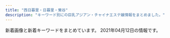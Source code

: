 ```yaml
---
title: "西日暮里・日暮里・鶯谷"
description: "キーワード別にの巨乳アジアン・チャイナエステ嬢情報をまとめました。"
---
```


新着画像と新着キーワードをまとめています。
2021年04月12日の情報です。

<DmmAffiliateIns />
<KeywordTable
  shops={
    [
    {
        "keywords": {},
        "url": "http://www.ai-lian.work/",
        "station": "JR\u9daf\u8c37\u99c5\u5317\u53e3",
        "img_links": [
            "http://www.ai-lian.work/images/interior_t.jpg",
            "http://www.ai-lian.work/images/ta.jpg",
            "http://www.ai-lian.work/images/head.jpg",
            "http://www.ai-lian.work/images/1.jpg",
            "http://www.ai-lian.work/images/rec1.jpg",
            "http://www.ai-lian.work/images/staff_t.jpg",
            "http://www.ai-lian.work/img/yui1.jpg",
            "http://www.ai-lian.work/img/saya1.jpg",
            "http://www.ai-lian.work/images/news.jpg",
            "http://www.ai-lian.work/images/line.png",
            "http://www.ai-lian.work/images/sys1.jpg",
            "http://www.ai-lian.work/images/int2.jpg",
            "http://www.ai-lian.work/images/mobile.jpg",
            "http://www.ai-lian.work/images/3.jpg",
            "http://www.ai-lian.work/images/2.jpg",
            "http://www.ai-lian.work/images/tel.jpg",
            "http://www.ai-lian.work/images/int1.jpg",
            "http://www.ai-lian.work/img/aya1.jpg"
        ],
        "name": "\u5fc3\u7f8e"
    },
    {
        "keywords": {},
        "url": "http://es-minami.com/",
        "img_links": [
            "http://es-minami.com/images/sayuri1.jpg",
            "http://www.es-minami.com/img/riri1.jpg",
            "http://es-minami.com/images/staff-bar.png",
            "http://es-minami.com/gals/rika1.jpg",
            "http://es-minami.com/images/yuki1.jpg",
            "http://www.es-minami.com/gals/sakura1.jpg",
            "http://www.es-minami.com/gals/sayuri1.jpg",
            "http://www.es-minami.com/gals/riri1.jpg",
            "http://es-minami.com/img/nana1.jpg",
            "http://www.es-minami.com/gals/sayuri2.jpg",
            "http://www.es-minami.com/images/sayuri1.jpg",
            "http://www.es-minami.com/images/mika2.jpg",
            "http://www.es-minami.com/images/sayuri2.jpg",
            "http://es-minami.com/gals/riri1.jpg",
            "http://es-minami.com/gals/sayuri1.jpg",
            "http://es-minami.com/images/mobole.png",
            "http://www.es-minami.com/gals/nana1.jpg",
            "http://es-minami.com/img/sayuri2.jpg",
            "http://es-minami.com/img/riri1.jpg",
            "http://es-minami.com/gals/mika1.jpg",
            "http://es-minami.com/img/sayuri1.jpg",
            "http://www.es-minami.com/img/mika2.jpg",
            "http://www.es-minami.com/gals/yuki1.jpg",
            "http://www.es-minami.com/images/mika1.jpg",
            "http://es-minami.com/images/pick_staff6.jpg",
            "http://www.es-minami.com/images/news.png",
            "http://www.es-minami.com/images/pick_staff6.jpg",
            "http://es-minami.com/gals/nana1.jpg",
            "http://es-minami.com/gals/sakura1.jpg",
            "http://www.es-minami.com/images/mobole.png",
            "http://www.es-minami.com/gals/rika1.jpg",
            "http://www.es-minami.com/gals/mika1.jpg",
            "http://es-minami.com/images/mika2.jpg",
            "http://www.es-minami.com/images/rika1.jpg",
            "http://www.es-minami.com/images/yuki1.jpg",
            "http://es-minami.com/img/mika1.jpg",
            "http://es-minami.com/images/news.png",
            "http://es-minami.com/images/nana1.jpg",
            "http://es-minami.com/images/mika1.jpg",
            "http://es-minami.com/images/sayuri2.jpg",
            "http://www.es-minami.com/images/riri1.jpg",
            "http://www.es-minami.com/img/sayuri1.jpg",
            "http://www.es-minami.com/img/yuki1.jpg",
            "http://www.es-minami.com/images/staff-bar.png",
            "http://www.es-minami.com/img/mika1.jpg",
            "http://www.es-minami.com/img/nana1.jpg",
            "http://es-minami.com/gals/mika2.jpg",
            "http://es-minami.com/gals/yuki1.jpg",
            "http://es-minami.com/images/rika1.jpg",
            "http://es-minami.com/img/yuki1.jpg",
            "http://www.es-minami.com/images/nana1.jpg",
            "http://es-minami.com/img/mika2.jpg",
            "http://es-minami.com/images/riri1.jpg",
            "http://es-minami.com/gals/sayuri2.jpg",
            "http://www.es-minami.com/gals/mika2.jpg",
            "http://www.es-minami.com/img/sayuri2.jpg"
        ],
        "station": "JR\u65e5\u66ae\u91cc\u99c5\u6771\u53e3",
        "name": "\u307f\u306a\u307f"
    },
    {
        "keywords": {
            "\u4e73": 4
        },
        "station": "JR\u7530\u7aef\u99c5",
        "name": "\u30ed\u30fc\u30ba",
        "url": "http://minopom.xyz/",
        "img_links": [
            "http://www.minopom.xyz/picture/img.site-builder.jpg",
            "http://minopom.xyz/uploads/allimg/210410/1-210410144PY50.jpg",
            "http://www.minopom.xyz/uploads/allimg/210410/1-21041014500NX.jpg",
            "http://minopom.xyz/uploads/allimg/210410/1-210410145204C9.jpg",
            "http://www.minopom.xyz/uploads/allimg/210410/1-210410144323118.jpg",
            "http://minopom.xyz/uploads/210406/1-210406143244C2.jpg",
            "http://www.minopom.xyz/picture/totop_04.png",
            "http://minopom.xyz/uploads/allimg/210410/1-21041014500NX.jpg",
            "http://minopom.xyz/picture/head.jpg",
            "http://minopom.xyz/uploads/allimg/210410/1-210410144323118.jpg",
            "http://www.minopom.xyz/uploads/allimg/210410/1-2104101450455A.jpg",
            "http://minopom.xyz/picture/img.site-builder.jpg",
            "http://www.minopom.xyz/uploads/allimg/210410/1-210410144U4934.jpg",
            "http://minopom.xyz/uploads/allimg/210410/1-210410144U4934.jpg",
            "http://www.minopom.xyz/uploads/allimg/210410/1-21041014413S64.jpg",
            "http://minopom.xyz/picture/room2.jpg",
            "http://minopom.xyz/uploads/210406/1-2104061433121E.jpg",
            "http://minopom.xyz/uploads/allimg/210410/1-21041014413S64.jpg",
            "http://minopom.xyz/uploads/allimg/210410/1-21041014450GC.jpg",
            "http://www.minopom.xyz/uploads/allimg/210410/1-210410145124148.jpg",
            "http://minopom.xyz/uploads/allimg/210410/1-2104101450455A.jpg",
            "http://www.minopom.xyz/uploads/allimg/210410/1-210410145204C9.jpg",
            "http://minopom.xyz/uploads/allimg/210410/1-210410145124148.jpg",
            "http://minopom.xyz/uploads/210406/1-210406143111G0.jpg",
            "http://www.minopom.xyz/uploads/allimg/210410/1-210410144PY50.jpg",
            "http://minopom.xyz/picture/room1.jpg",
            "http://minopom.xyz/picture/room3.jpg",
            "http://www.minopom.xyz/picture/head.jpg",
            "http://minopom.xyz/picture/totop_04.png",
            "http://minopom.xyz/uploads/allimg/210406/1-21040614313L45.jpg"
        ]
    },
    {
        "name": "\u706f\u308a\u5c4b",
        "img_links": [
            "http://chou.ies.bz/images/mobile.png",
            "http://chou.ies.bz/photos/sites/85/2020/12/2020120204265615.jpg",
            "http://chou.ies.bz/photos/sites/85/2019/07/2019070509385227.jpg",
            "http://chou.ies.bz/photos/sites/85/2019/07/2019070106340260.jpg",
            "http://chou.ies.bz/photos/sites/85/2020/12/2020120204150858.jpg",
            "http://chou.ies.bz/photos/sites/85/2019/12/2019120602315853.jpg",
            "http://chou.ies.bz/photos/sites/85/2019/06/2019062803491517.jpg",
            "http://chou.ies.bz/images/n3.png",
            "http://chou.ies.bz/photos/sites/85/2020/10/2020100610370157.jpg",
            "http://chou.ies.bz/images/s_staff.jpg",
            "http://chou.ies.bz/photos/sites/85/2020/12/2020121802483415.jpg",
            "http://chou.ies.bz/images/s3.png",
            "http://chou.ies.bz/images/n1.jpg",
            "http://chou.ies.bz/images/top.png",
            "http://chou.ies.bz/photos/sites/85/2019/07/2019070106333414.jpg",
            "http://chou.ies.bz/photos/sites/85/2019/07/2019070106320474.jpg",
            "http://chou.ies.bz/images/s_link.png",
            "http://chou.ies.bz/photos/sites/85/2020/10/2020100610383828.jpg",
            "http://chou.ies.bz/photos/sites/85/2019/07/2019070106330942.jpg",
            "http://chou.ies.bz/images/s_pick.png",
            "http://chou.ies.bz/images/s1.png",
            "http://chou.ies.bz/images/s_news.png"
        ],
        "url": "http://chou.ies.bz/",
        "station": "JR\u897f\u65e5\u66ae\u91cc\u99c5",
        "keywords": {
            "87": 1,
            "85": 1,
            "86": 6,
            "C": 1,
            "E": 1,
            "D": 8,
            "84": 2
        }
    },
    {
        "station": "JR\u9daf\u8c37\u99c5\u5317\u53e3",
        "name": "\u5065\u7f8e\u5802",
        "url": "http://es-rlx.com/",
        "keywords": {
            "C": 21
        },
        "img_links": [
            "http://es-rlx.com/img/youtube.jpg",
            "http://es-rlx.com/img/ttl_tnew.png",
            "http://es-rlx.com/staff/anna/01.jpg",
            "http://es-rlx.com/staff/yuki/01.jpg",
            "http://es-rlx.com/i/files/homeimg.jpg",
            "http://es-rlx.com/img/access/road02.jpg",
            "http://es-rlx.com/staff/mai/01mb.jpg",
            "http://es-rlx.com/img/access/roaddm.png",
            "http://es-rlx.com/staff/sakura/01mb.jpg",
            "http://es-rlx.com/staff/minami/01mb.jpg",
            "http://es-rlx.com/img/ttl_rec.png",
            "http://es-rlx.com/staff/sakura/01.jpg",
            "http://es-rlx.com/staff/minami/01.jpg",
            "http://es-rlx.com/pic/head.png",
            "http://es-rlx.com/img/access/road04.jpg",
            "http://es-rlx.com/staff/rumi/01mb.jpg",
            "http://es-rlx.com/img/access/road01.jpg",
            "http://es-rlx.com/img/ttl_mobile.png",
            "http://es-rlx.com/img/access/kanban.png",
            "http://es-rlx.com/pic/top1.jpg",
            "http://es-rlx.com/staff/yuki/01mb.jpg",
            "http://es-rlx.com/staff/mai/01.jpg",
            "http://es-rlx.com/img/ttl_staff.png",
            "http://es-rlx.com/pic/top2.jpg",
            "http://es-rlx.com/staff/rumi/01.jpg",
            "http://es-rlx.com/img/access/road03.jpg",
            "http://es-rlx.com/img/ft_tel.png",
            "http://es-rlx.com/pic/top3.jpg",
            "http://es-rlx.com/staff/anna/01mb.jpg"
        ]
    },
    {
        "station": "JR\u897f\u65e5\u66ae\u91cc\u99c5",
        "url": "http://onkyoukou.tyo.cm/",
        "img_links": [
            "http://onkyoukou.tyo.cm/photos/sites/88/2017/03/staff2.jpg",
            "http://onkyoukou.tyo.cm/images/acc3.jpg",
            "http://onkyoukou.tyo.cm/images/face_bj3.jpg",
            "http://onkyoukou.tyo.cm/images/nbj1.jpg",
            "http://onkyoukou.tyo.cm/images/mobile.jpg",
            "http://onkyoukou.tyo.cm/images/face_bj.jpg",
            "http://onkyoukou.tyo.cm/images/top.png",
            "http://onkyoukou.tyo.cm/images/s_mobile.jpg",
            "http://onkyoukou.tyo.cm/photos/sites/88/2020/03/2020030111163079.jpg",
            "http://onkyoukou.tyo.cm/images/line.jpg",
            "http://onkyoukou.tyo.cm/images/s_pick.jpg",
            "http://onkyoukou.tyo.cm/images/s_face.jpg",
            "http://onkyoukou.tyo.cm/images/s_news.jpg",
            "http://onkyoukou.tyo.cm/images/acc1.jpg",
            "http://onkyoukou.tyo.cm/images/s_staff.jpg",
            "http://onkyoukou.tyo.cm/images/acc2.jpg",
            "http://onkyoukou.tyo.cm/photos/sites/88/2017/03/staff1.jpg",
            "http://onkyoukou.tyo.cm/photos/sites/88/2017/03/staff4.jpg",
            "http://onkyoukou.tyo.cm/images/nbj3.jpg"
        ],
        "name": "\u6e29\u99a8\u6e2f-\u304a\u3093\u304d\u3087\u3046\u3053\u3046-",
        "keywords": {
            "87": 2,
            "88": 6,
            "86": 3,
            "C": 9
        }
    },
    {
        "name": "\u6843",
        "img_links": [
            "http://momo.tyo.cm/images/tit_com01.png",
            "http://momo.tyo.cm/images/bg_pick.png",
            "http://momo.tyo.cm/photos/sites/53/2021/02/2021021607405730.jpg",
            "http://momo.tyo.cm/images/nav_link05.png",
            "http://momo.tyo.cm/images/tit04.png",
            "http://momo.tyo.cm/images/nav_link06.png",
            "http://momo.tyo.cm/images/border01.png",
            "http://momo.tyo.cm/images/tit_com.png",
            "http://momo.tyo.cm/photos/sites/53/2021/02/2021021607405658.jpg",
            "http://momo.tyo.cm/images/tit_com05.png",
            "http://momo.tyo.cm/images/news.png",
            "http://momo.tyo.cm/images/tit05.png",
            "http://momo.tyo.cm/images/border02.png",
            "http://momo.tyo.cm/images/pagetop.png",
            "http://momo.tyo.cm/images/tit_com04.png",
            "http://momo.tyo.cm/images/tit02.png",
            "http://momo.tyo.cm/images/nav_link04.png",
            "http://momo.tyo.cm/images/nav_link03.png",
            "http://momo.tyo.cm/images/tit01.png",
            "http://momo.tyo.cm/images/tit_link01.png",
            "http://momo.tyo.cm/images/tit_staff.png",
            "http://momo.tyo.cm/images/top_slider02.jpg",
            "http://momo.tyo.cm/images/tit_com03.png",
            "http://momo.tyo.cm/images/nav_link02.png",
            "http://momo.tyo.cm/images/nav_link01.png",
            "http://momo.tyo.cm/photos/sites/53/2021/02/2021021607405578.jpg",
            "http://momo.tyo.cm/images/tit03.png",
            "http://momo.tyo.cm/images/top_slider01.jpg",
            "http://momo.tyo.cm/photos/sites/53/2021/02/2021021607405882.jpg",
            "http://momo.tyo.cm/images/tit_com02.png"
        ],
        "station": "JR\u65e5\u66ae\u91cc\u99c5\u5357\u53e3",
        "keywords": {
            "86": 15,
            "D": 20,
            "85": 5
        },
        "url": "http://momo.tyo.cm/"
    },
    {
        "url": "http://www.relax-mirai.info/",
        "name": "\u672a\u6765",
        "keywords": {},
        "station": "\u65e5\u66ae\u91cc\u99c5\u6771\u53e3",
        "img_links": [
            "http://www.relax-mirai.info/gals/emi1.jpg",
            "http://www.relax-mirai.info/images/qr.jpg",
            "http://www.relax-mirai.info/images/sayuri1.jpg",
            "http://www.relax-mirai.info/images/info01.jpg",
            "http://www.relax-mirai.info/images/m03.jpg",
            "http://www.relax-mirai.info/gals/aki1.jpg",
            "http://www.relax-mirai.info/gals/kaka1.jpg",
            "http://www.relax-mirai.info/images/m02.jpg",
            "http://www.relax-mirai.info/images/momo1.jpg",
            "http://www.relax-mirai.info/images/info02.jpg",
            "http://www.relax-mirai.info/gals/risa1.jpg",
            "http://www.relax-mirai.info/images/m04.jpg",
            "http://www.relax-mirai.info/i/120/sayuri1.jpg",
            "http://www.relax-mirai.info/i/images/sayuri1.jpg",
            "http://www.relax-mirai.info/i/images/momo1.jpg",
            "http://www.relax-mirai.info/images/risa1.jpg"
        ]
    },
    {
        "img_links": [
            "http://www.es-ms.work/images/int2.jpg",
            "http://www.es-ms.work/images/staff_t.jpg",
            "http://www.es-ms.work/staff/kaya.jpg",
            "http://www.es-ms.work/images/rec1.jpg",
            "http://www.es-ms.work/images/sys.jpg",
            "http://www.es-ms.work/images/s1.png",
            "http://www.es-ms.work/images/int1.jpg",
            "http://www.es-ms.work/staff/rina.jpg",
            "http://www.es-ms.work/images/news.jpg",
            "http://www.es-ms.work/images/interior_t.jpg",
            "http://www.es-ms.work/images/rec2.jpg",
            "http://www.es-ms.work/img/sayuri1.jpg",
            "http://www.es-ms.work/images/tg.jpg",
            "http://www.es-ms.work/img/rina1.jpg",
            "http://www.es-ms.work/staff/sayuri.jpg",
            "http://www.es-ms.work/images/head.jpg",
            "http://www.es-ms.work/img/kaya1.jpg",
            "http://www.es-ms.work/images/ac1.jpg",
            "http://www.es-ms.work/images/3.jpg",
            "http://www.es-ms.work/images/1.jpg",
            "http://www.es-ms.work/images/2.jpg"
        ],
        "station": "JR\u9daf\u8c37\u99c5\u5317\u53e3",
        "url": "http://www.es-ms.work/",
        "name": "\u685c\u306e\u5bb6",
        "keywords": {}
    },
    {
        "keywords": {
            "E": 1,
            "D": 8,
            "86": 9
        },
        "img_links": [
            "http://esthe-aroma.red/link/menlog.jpg",
            "http://esthe-aroma.red/images/r4.jpg",
            "http://esthe-aroma.red/images/cg01.jpg",
            "http://esthe-aroma.red/images/cg04.jpg",
            "http://esthe-aroma.red/images/news.png",
            "http://esthe-aroma.red/images/r2.jpg",
            "http://esthe-aroma.red/images/precau.png",
            "http://esthe-aroma.red/images/cg02.jpg",
            "http://esthe-aroma.red/images/cg09.jpg",
            "http://esthe-aroma.red/images/sruru.jpg",
            "http://esthe-aroma.red/images/kan.jpg",
            "http://esthe-aroma.red/images/imm.jpg",
            "http://esthe-aroma.red/images/cg08.jpg",
            "http://esthe-aroma.red/images/r1.jpg",
            "http://esthe-aroma.red/images/evetop.png",
            "http://esthe-aroma.red/images/cg10.jpg",
            "http://esthe-aroma.red/images/cg03.jpg",
            "http://esthe-aroma.red/images/staff_s.png",
            "http://esthe-aroma.red/images/rec.png",
            "http://esthe-aroma.red/images/cg07.jpg",
            "http://esthe-aroma.red/images/r3.jpg",
            "http://esthe-aroma.red/images/cg06.jpg",
            "http://esthe-aroma.red/images/top.png"
        ],
        "url": "http://esthe-aroma.red/",
        "station": "JR\u65e5\u66ae\u91cc\u99c5\u6771\u53e3",
        "name": "\u548c\u5408 \u308f\u3054\u3046"
    },
    {
        "url": "https://www.sofia-est.com/",
        "station": "JR\u65e5\u66ae\u91cc\u99c5\u5357\u53e3",
        "img_links": [
            "https://www.sofia-est.com/img/material/noimg_b.jpg",
            "https://www.sofia-est.com/img/girl/main/s55_1.jpg",
            "https://www.sofia-est.com/img/banner/koko_120x60.png",
            "https://www.sofia-est.com/img/girl/thumb/s81_3.jpg",
            "https://www.sofia-est.com/img/girl/list/s99_list.jpg",
            "https://www.sofia-est.com/img/material/movie_right_yaji.png",
            "https://www.sofia-est.com/img/material/mobileqr.png",
            "https://www.sofia-est.com/img/material/movie_left_yaji.png",
            "https://www.sofia-est.com/img/girl/main/s81_1.jpg",
            "https://www.sofia-est.com/img/material/photo8.jpg",
            "https://www.sofia-est.com/img/girl/list/s57_list.jpg",
            "https://www.sofia-est.com/img/girl/main/s111_1.jpg",
            "https://www.sofia-est.com/img/material/pagetop_rollout.png",
            "https://www.sofia-est.com/img/girl/thumb/s55_3.jpg",
            "https://www.sofia-est.com/img/material/mob_t1.jpg",
            "https://www.sofia-est.com/img/girl/list/s81_list.jpg",
            "https://www.sofia-est.com/img/material/sd_rt_btn.png",
            "https://www.sofia-est.com/img/girl/main/s97_1.jpg",
            "https://www.sofia-est.com/img/material/page4_subt2.png",
            "https://www.sofia-est.com/img/material/page2_subt1.png",
            "https://www.sofia-est.com/img/girl/thumb/s56_1.jpg",
            "https://www.sofia-est.com/img/material/phototxt.jpg",
            "https://www.sofia-est.com/img/girl/thumb/s55_1.jpg",
            "https://www.sofia-est.com/img/material/gm4_rollout.png",
            "https://www.sofia-est.com/img/material/mob_m5.jpg",
            "https://www.sofia-est.com/img/girl/pickup/pickup20191220093702.jpg",
            "https://www.sofia-est.com/img/material/mob_t4.jpg",
            "https://www.sofia-est.com/img/material/photo7.jpg",
            "https://www.sofia-est.com/img/material/gm5_rollout.png",
            "https://www.sofia-est.com/img/material/photo1.jpg",
            "https://www.sofia-est.com/img/girl/thumb/s94_2.jpg",
            "https://www.sofia-est.com/img/material/yakusoku.png",
            "https://www.sofia-est.com/img/material/page8_subt2.png",
            "https://www.sofia-est.com/img/girl/pickup/pickup20191220093623.jpg",
            "https://www.sofia-est.com/img/girl/pickup/pickup20200111122329.jpg",
            "https://www.sofia-est.com/img/girl/list/s89_list.jpg",
            "https://www.sofia-est.com/img/girl/mobilepickup/mobilepickup20200302124127.jpg",
            "https://www.sofia-est.com/img/girl/thumb/s97_2.jpg",
            "https://www.sofia-est.com/img/girl/main/s56_1.jpg",
            "https://www.sofia-est.com/img/material/page3_1_subt2.png",
            "https://www.sofia-est.com/img/girl/main/s106_1.jpg",
            "https://www.sofia-est.com/img/material/top_kodawariimg1.jpg",
            "https://www.sofia-est.com/img/girl/thumb/s99_2.jpg",
            "https://www.sofia-est.com/img/material/top_pickup.png",
            "https://www.sofia-est.com/img/material/page3_1_subt1.png",
            "https://www.sofia-est.com/img/material/page5_subt2.png",
            "https://www.sofia-est.com/img/material/course_tanta1.png",
            "https://www.sofia-est.com/img/girl/list/s111_list.jpg",
            "https://www.sofia-est.com/img/material/noimg_m.jpg",
            "https://www.sofia-est.com/img/material/mob_t3.jpg",
            "https://www.sofia-est.com/img/material/top_infomation.png",
            "https://www.sofia-est.com/img/girl/list/s97_list.jpg",
            "https://www.sofia-est.com/img/girl/main/s85_1.jpg",
            "https://www.sofia-est.com/img/girl/thumb/s81_2.jpg",
            "https://www.sofia-est.com/img/girl/thumb/s106_1.jpg",
            "https://www.sofia-est.com/img/material/mob_t5.jpg",
            "https://www.sofia-est.com/img/girl/thumb/s94_1.jpg",
            "https://www.sofia-est.com/img/material/photo5.jpg",
            "https://www.sofia-est.com/img/girl/list/s106_list.jpg",
            "https://www.sofia-est.com/img/material/mob_m1_rev1.jpg",
            "https://www.sofia-est.com/img/material/page3_subt1.png",
            "https://www.sofia-est.com/img/material/top_movie.png",
            "https://www.sofia-est.com/img/material/iph.png",
            "https://www.sofia-est.com/img/girl/pickup/pickup20190509222453.jpg",
            "https://www.sofia-est.com/img/girl/thumb/s81_5.jpg",
            "https://www.sofia-est.com/img/girl/list/s92_list.jpg",
            "https://www.sofia-est.com/img/material/page7_subt1.png",
            "https://www.sofia-est.com/img/top/topslide20150918.jpg",
            "https://www.sofia-est.com/img/girl/thumb/s106_3.jpg",
            "https://www.sofia-est.com/img/material/page8_subt1.png",
            "https://www.sofia-est.com/img/girl/thumb/s84_1.jpg",
            "https://www.sofia-est.com/img/material/mob_m2_rev1.jpg",
            "https://www.sofia-est.com/img/girl/thumb/s56_2.jpg",
            "https://www.sofia-est.com/img/material/mob_t2.jpg",
            "https://www.sofia-est.com/img/girl/list/s94_list.jpg",
            "https://www.sofia-est.com/img/girl/thumb/s81_4.jpg",
            "https://www.sofia-est.com/img/material/mob_m4.jpg",
            "https://www.sofia-est.com/img/girl/list/s108_list.jpg",
            "https://www.sofia-est.com/img/material/coursepoint_rev2.png",
            "https://www.sofia-est.com/img/material/top_kodawari.png",
            "https://www.sofia-est.com/img/girl/list/s84_list.jpg",
            "https://www.sofia-est.com/img/girl/main/s99_1.jpg",
            "https://www.sofia-est.com/img/material/top_news.png",
            "https://www.sofia-est.com/img/material/photo2.jpg",
            "https://www.sofia-est.com/img/material/movieicon.png",
            "https://www.sofia-est.com/img/material/gm2_rollout.png",
            "https://www.sofia-est.com/img/material/top_about.png",
            "https://www.sofia-est.com/img/girl/thumb/s106_5.jpg",
            "https://www.sofia-est.com/img/girl/thumb/s55_2.jpg",
            "https://www.sofia-est.com/img/material/page5_subt1.png",
            "https://www.sofia-est.com/img/material/course_tanta2.png",
            "https://www.sofia-est.com/img/material/page6_subt2.png",
            "https://www.sofia-est.com/img/material/gm3_rollout.png",
            "https://www.sofia-est.com/img/girl/thumb/s99_1.jpg",
            "https://www.sofia-est.com/img/girl/thumb/s108_1.jpg",
            "https://www.sofia-est.com/img/material/photo4.jpg",
            "https://www.sofia-est.com/img/material/page6_subt1.png",
            "https://www.sofia-est.com/img/material/courseoption_rev1.png",
            "https://www.sofia-est.com/img/material/gm1_rollout.png",
            "https://www.sofia-est.com/img/material/mob_youtube.png",
            "https://www.sofia-est.com/img/girl/thumb/s57_1.jpg",
            "https://www.sofia-est.com/img/girl/thumb/s111_1.jpg",
            "https://www.sofia-est.com/img/girl/main/s108_1.jpg",
            "https://www.sofia-est.com/img/girl/list/s55_list.jpg",
            "https://www.sofia-est.com/img/material/doublecourse_rev1.png",
            "https://www.sofia-est.com/img/girl/thumb/s89_2.jpg",
            "https://www.sofia-est.com/img/material/top_camp.png",
            "https://www.sofia-est.com/img/material/photo6.jpg",
            "https://www.sofia-est.com/img/girl/thumb/s106_2.jpg",
            "https://www.sofia-est.com/img/girl/main/s89_1.jpg",
            "https://www.sofia-est.com/img/girl/list/s56_list.jpg",
            "https://www.sofia-est.com/img/girl/thumb/s81_1.jpg",
            "https://www.sofia-est.com/img/material/mob_m3_rev1.jpg",
            "https://www.sofia-est.com/img/material/top_newface.png",
            "https://www.sofia-est.com/img/material/top_twitter.png",
            "https://www.sofia-est.com/img/girl/thumb/s97_1.jpg",
            "https://www.sofia-est.com/img/girl/thumb/s85_3.jpg",
            "https://www.sofia-est.com/img/material/photo3.jpg",
            "https://www.sofia-est.com/img/girl/thumb/s85_2.jpg",
            "https://www.sofia-est.com/img/material/page6_subt3.png",
            "https://www.sofia-est.com/img/girl/list/s100_list.jpg",
            "https://www.sofia-est.com/img/top/topslide20141210.jpg",
            "https://www.sofia-est.com/img/girl/main/s84_1.jpg",
            "https://www.sofia-est.com/img/material/page4_subt1.png",
            "https://www.sofia-est.com/img/material/hosi5.png",
            "https://www.sofia-est.com/img/girl/main/s94_1.jpg",
            "https://www.sofia-est.com/img/girl/thumb/s106_4.jpg",
            "https://www.sofia-est.com/img/girl/thumb/s84_2.jpg",
            "https://www.sofia-est.com/img/girl/main/s57_1.jpg",
            "https://www.sofia-est.com/img/top/topslide20141211.jpg",
            "https://www.sofia-est.com/img/girl/list/s85_list.jpg",
            "https://www.sofia-est.com/img/material/movie20141210.jpg",
            "https://www.sofia-est.com/img/material/photobig.jpg",
            "https://www.sofia-est.com/img/girl/thumb/s85_1.jpg",
            "https://www.sofia-est.com/img/girl/thumb/s89_1.jpg",
            "https://www.sofia-est.com/img/material/gm6_rollout.png",
            "https://www.sofia-est.com/img/what/coupon202009.png"
        ],
        "keywords": {
            "G": 2,
            "\u30bb\u30af\u30b7\u30fc": 24,
            "\u30c0\u30a4\u30ca\u30de\u30a4\u30c8": 1,
            "E": 1
        },
        "name": "\u30bd\u30d5\u30a3\u30a2"
    },
    {
        "img_links": [
            "http://flowerscent.este.work/head_3_4691_1556258938113847.png",
            "http://flowerscent.este.work/2/uploadimg/1616469849.jpg",
            "http://flowerscent.este.work/2/uploadimg/1600260826.jpg",
            "http://flowerscent.este.work/head_1_4691_1553674270167089.png",
            "http://flowerscent.este.work/head_2_4691_1553674270815382.png",
            "http://flowerscent.este.work/2/uploadimg/1599833697.jpg"
        ],
        "name": "\u3075\u308f\u3075\u308f",
        "keywords": {
            "C": 36,
            "D": 24,
            "87": 12,
            "86": 24,
            "83": 36,
            "E": 12
        },
        "url": "http://flowerscent.este.work/",
        "station": "JR\u897f\u65e5\u66ae\u91cc\u99c5"
    },
    {
        "station": "JR\u9daf\u8c37\u99c5\u5317\u53e3",
        "img_links": [
            "http://lapis.tyo.cm/images/s_staff.jpg",
            "http://lapis.tyo.cm/images/s_pick.jpg",
            "http://lapis.tyo.cm/photos/sites/75/2021/01/2021010407562697.jpg",
            "http://lapis.tyo.cm/images/mobile.jpg",
            "http://lapis.tyo.cm/images/nbj3.jpg",
            "http://lapis.tyo.cm/images/top.png",
            "http://lapis.tyo.cm/images/s_blog.jpg",
            "http://lapis.tyo.cm/images/pick_bj3.jpg",
            "http://lapis.tyo.cm/images/s_link.jpg",
            "http://lapis.tyo.cm/images/s_face.jpg",
            "http://lapis.tyo.cm/photos/sites/75/2021/01/2021010407562482.jpg",
            "http://lapis.tyo.cm/photos/sites/75/2021/01/2021010407562290.jpg",
            "http://lapis.tyo.cm/images/nbj1.jpg",
            "http://lapis.tyo.cm/images/pick_bj1.jpg",
            "http://lapis.tyo.cm/images/new.jpg",
            "http://lapis.tyo.cm/photos/sites/75/2021/01/2021010407562324.jpg"
        ],
        "name": "\u30e9\u30d4\u30b9",
        "keywords": {
            "86": 7,
            "87": 4,
            "83": 4,
            "D": 15
        },
        "url": "http://lapis.tyo.cm/"
    },
    {
        "name": "\u9e97\u4eba",
        "img_links": [],
        "station": "JR\u65e5\u66ae\u91cc\u99c5\u6771\u53e3",
        "url": "http://reijin.xyz.mn/",
        "keywords": {}
    },
    {
        "name": "\u7e01",
        "keywords": {
            "C": 6
        },
        "station": "JR\u65e5\u66ae\u91cc\u99c5\u6771\u53e3",
        "img_links": [
            "http://www.en-nippori.net/image/mainparts/main.jpg",
            "http://www.en-nippori.net/image/mainparts/images/navi01_05.jpg",
            "http://www.en-nippori.net/image/therapist/06.jpg",
            "http://www.en-nippori.net/image/mainparts/images/navi01_06.jpg",
            "http://www.en-nippori.net/image/index/top.jpg",
            "http://www.en-nippori.net/image/mainparts/images/navi01_04.jpg",
            "http://www.en-nippori.net/image/therapist/01.jpg",
            "http://www.en-nippori.net/image/therapist/02.jpg",
            "http://www.en-nippori.net/image/therapist/03.jpg",
            "http://www.en-nippori.net/image/mainparts/images/navi01_07.jpg",
            "http://www.en-nippori.net/image/mainparts/images/navi01_03.jpg",
            "http://www.en-nippori.net/image/mainparts/images/navi01_02.jpg",
            "http://www.en-nippori.net/image/therapist/04.jpg"
        ],
        "url": "http://www.en-nippori.net/"
    },
    {
        "station": "\u753a\u5c4b\u99c51\u756a\u51fa\u53e3",
        "name": "\u3082\u307f\u306e\u6728",
        "img_links": [],
        "keywords": {},
        "url": "https://mominoki.tyo.ac/"
    },
    {
        "name": "\u306f\u305f\u3061",
        "img_links": [
            "http://www.mac-riraku106.xyz/uploads/190723/30-1.jpg",
            "http://www.mac-riraku106.xyz/uploads/190723/1-1.jpg",
            "http://www.mac-riraku106.xyz/uploads/190723/25-1.jpg",
            "http://www.mac-riraku106.xyz/uploads/200608/1-20060Q0251EY.jpg",
            "http://www.mac-riraku106.xyz/uploads/190723/23-2.jpg",
            "http://www.mac-riraku106.xyz/uploads/190826/1-1ZR614462Qa.jpg",
            "http://www.mac-riraku106.xyz/uploads/191209/1-191209122ZY50.jpg",
            "http://www.mac-riraku106.xyz/uploads/190926/1-1Z926131R6102.jpg",
            "http://www.mac-riraku106.xyz/static/picture/call.png",
            "http://www.mac-riraku106.xyz/uploads/190723/1-2.jpg",
            "http://www.mac-riraku106.xyz/uploads/191008/1-19100Q5453V63.jpg",
            "http://www.mac-riraku106.xyz/static/picture/michi02.png",
            "http://www.mac-riraku106.xyz/uploads/200325/1-2003251H340B9.jpg",
            "http://www.mac-riraku106.xyz/uploads/190723/23-3.jpg",
            "http://www.mac-riraku106.xyz/uploads/191209/1-1912091229204E.jpg",
            "http://www.mac-riraku106.xyz/uploads/200818/1-200QQ5535E92.jpg",
            "http://www.mac-riraku106.xyz/uploads/200310/1-20031013091I08.jpg",
            "http://www.mac-riraku106.xyz/uploads/200818/1-200QQ554231G.jpg",
            "http://www.mac-riraku106.xyz/uploads/191219/1-191219124141563.jpg",
            "http://www.mac-riraku106.xyz/uploads/200325/1-2003251H312V4.jpg",
            "http://www.mac-riraku106.xyz/uploads/200310/1-200310130Z0421.jpg",
            "http://www.mac-riraku106.xyz/uploads/200801/1-200P1110A4M2.jpg",
            "http://www.mac-riraku106.xyz/uploads/200317/1-20031G4420c38.jpg",
            "http://www.mac-riraku106.xyz/uploads/190723/21-1.jpg",
            "http://www.mac-riraku106.xyz/static/picture/top-img01.png",
            "http://www.mac-riraku106.xyz/uploads/200501/1-200501145002a7.jpg",
            "http://www.mac-riraku106.xyz/uploads/190906/1-1ZZ612503C39.jpg",
            "http://www.mac-riraku106.xyz/uploads/190723/23-1.jpg",
            "http://www.mac-riraku106.xyz/uploads/191128/1-19112Q31009521.jpg",
            "http://www.mac-riraku106.xyz/static/picture/top-img02.png",
            "http://www.mac-riraku106.xyz/uploads/191128/1-19112Q3111UF.jpg",
            "http://www.mac-riraku106.xyz/uploads/190926/1-1Z926131T2408.jpg",
            "http://www.mac-riraku106.xyz/uploads/200501/1-200501125159161.jpg",
            "http://www.mac-riraku106.xyz/static/picture/2.jpg",
            "http://www.mac-riraku106.xyz/uploads/191106/1-191106092T0531.jpg",
            "http://www.mac-riraku106.xyz/uploads/190723/10-2.jpg",
            "http://www.mac-riraku106.xyz/uploads/200801/1-200P1110631926.jpg",
            "http://www.mac-riraku106.xyz/uploads/200818/1-200QQ55415J4.jpg",
            "http://www.mac-riraku106.xyz/uploads/191219/1-19121912423J29.jpg",
            "http://www.mac-riraku106.xyz/uploads/200501/1-200501144951148.jpg",
            "http://www.mac-riraku106.xyz/uploads/191128/1-19112Q3102OP.jpg",
            "http://www.mac-riraku106.xyz/uploads/200801/1-200P1110412514.jpg",
            "http://www.mac-riraku106.xyz/uploads/190826/1-1ZR6144611E0.jpg",
            "http://www.mac-riraku106.xyz/uploads/190723/33-1.jpg",
            "http://www.mac-riraku106.xyz/uploads/190723/34-1.jpg",
            "http://www.mac-riraku106.xyz/uploads/200608/1-20060Q02506204.jpg",
            "http://www.mac-riraku106.xyz/static/picture/top-img03.png",
            "http://www.mac-riraku106.xyz/uploads/191106/1-191106092S0357.jpg",
            "http://www.mac-riraku106.xyz/uploads/200501/1-200501125251121.jpg",
            "http://www.mac-riraku106.xyz/static/picture/michi01.png",
            "http://www.mac-riraku106.xyz/static/picture/top-img09.png",
            "http://www.mac-riraku106.xyz/uploads/200310/1-200310130925920.jpg",
            "http://www.mac-riraku106.xyz/uploads/200501/1-200501125150516.jpg",
            "http://www.mac-riraku106.xyz/uploads/191209/1-191209123459153.jpg",
            "http://www.mac-riraku106.xyz/uploads/191106/1-191106092J62Y.jpg",
            "http://www.mac-riraku106.xyz/uploads/191008/1-19100Q5451M20.jpg",
            "http://www.mac-riraku106.xyz/static/picture/tel.png",
            "http://www.mac-riraku106.xyz/uploads/190723/10-1.jpg",
            "http://www.mac-riraku106.xyz/static/picture/1.jpg",
            "http://www.mac-riraku106.xyz/uploads/190906/1-1ZZ6125225A4.jpg",
            "http://www.mac-riraku106.xyz/uploads/200317/1-20031G44220J0.jpg",
            "http://www.mac-riraku106.xyz/uploads/200501/1-200501145011C2.jpg",
            "http://www.mac-riraku106.xyz/uploads/200501/1-200501125300127.jpg",
            "http://www.mac-riraku106.xyz/uploads/200317/1-20031G44235R7.jpg"
        ],
        "station": "JR\u65e5\u66ae\u91cc\u99c5\u5357\u53e3",
        "url": "http://www.mac-riraku106.xyz/",
        "keywords": {
            "86": 18,
            "F": 3,
            "C": 18,
            "D": 51,
            "85": 18,
            "94": 3,
            "E": 6
        }
    },
    {
        "station": "JR\u897f\u65e5\u66ae\u91cc\u99c5",
        "img_links": [
            "http://www.hohoemi.es-relax.info/i/room/r01.jpg",
            "http://www.hohoemi.es-relax.info/i/room/r04.jpg",
            "http://www.hohoemi.es-relax.info/images/img03.jpg",
            "http://www.hohoemi.es-relax.info/gals/rika1.jpg",
            "http://www.hohoemi.es-relax.info/images/r02.jpg",
            "http://www.hohoemi.es-relax.info/images/img02.jpg",
            "http://www.hohoemi.es-relax.info/gals/yuri1.jpg",
            "http://www.hohoemi.es-relax.info/images/r04.jpg",
            "http://www.hohoemi.es-relax.info/images/r05.jpg",
            "http://www.hohoemi.es-relax.info/i/room/r03.jpg",
            "http://www.hohoemi.es-relax.info/gals/karin1.jpg",
            "http://www.hohoemi.es-relax.info/images/162-1.jpg",
            "http://www.hohoemi.es-relax.info/gals/mirai1.jpg",
            "http://www.hohoemi.es-relax.info/i/room/r02.jpg",
            "http://www.hohoemi.es-relax.info/images/img04.jpg",
            "http://www.hohoemi.es-relax.info/images/newsbar.jpg",
            "http://www.hohoemi.es-relax.info/gals/nanami1.jpg",
            "http://www.hohoemi.es-relax.info/images/r03.jpg",
            "http://www.hohoemi.es-relax.info/images/r01.jpg",
            "http://www.hohoemi.es-relax.info/gals/yuyu1.jpg",
            "http://www.hohoemi.es-relax.info/gals/egao1.jpg",
            "http://www.hohoemi.es-relax.info/images/nanami1.jpg",
            "http://www.hohoemi.es-relax.info/gals/monika1.jpg",
            "http://www.hohoemi.es-relax.info/gals/nana1.jpg"
        ],
        "keywords": {},
        "name": "\u307b\u307b\u3048\u307f",
        "url": "http://www.hohoemi.es-relax.info/"
    }
]
}
/>
<DmmAffiliateScript />
